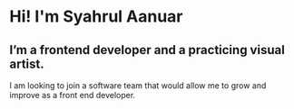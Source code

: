 

# Hi! I'm Syahrul Aanuar

## I’m a frontend developer and a practicing visual artist.  

I am looking to join a software team that would allow me to grow and improve as a front end developer.

